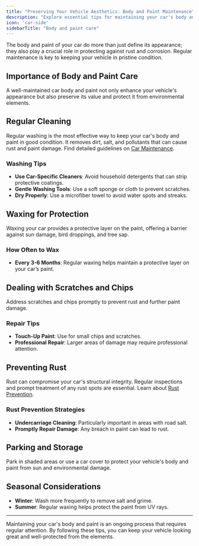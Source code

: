 ```yaml
---
title: "Preserving Your Vehicle Aesthetics: Body and Paint Maintenance"
description: "Explore essential tips for maintaining your car's body and paint. Learn how regular care can prevent rust, damage, and keep your vehicle looking its best while protecting against corrosion."
icon: 'car-side'
sidebarTitle: "Body and paint care"
---
```

<Snippet file="andrei.mdx" />
The body and paint of your car do more than just define its appearance; they also play a crucial role in protecting against rust and corrosion. Regular maintenance is key to keeping your vehicle in pristine condition.

## Importance of Body and Paint Care
A well-maintained car body and paint not only enhance your vehicle's appearance but also preserve its value and protect it from environmental elements.

## Regular Cleaning
Regular washing is the most effective way to keep your car's body and paint in good condition. It removes dirt, salt, and pollutants that can cause rust and paint damage. Find detailed guidelines on [Car Maintenance](/car-care/routine-maintenance).

### Washing Tips

- **Use Car-Specific Cleaners**: Avoid household detergents that can strip protective coatings.
- **Gentle Washing Tools**: Use a soft sponge or cloth to prevent scratches.
- **Dry Properly**: Use a microfiber towel to avoid water spots and streaks.

## Waxing for Protection

<Note>
Waxing your car provides a protective layer on the paint, offering a barrier against sun damage, bird droppings, and tree sap.
</Note>

### How Often to Wax

- **Every 3-6 Months**: Regular waxing helps maintain a protective layer on your car’s paint.

## Dealing with Scratches and Chips

<Warning>
Address scratches and chips promptly to prevent rust and further paint damage.
</Warning>

### Repair Tips

- **Touch-Up Paint**: Use for small chips and scratches.
- **Professional Repair**: Larger areas of damage may require professional attention.

## Preventing Rust
Rust can compromise your car's structural integrity. Regular inspections and prompt treatment of any rust spots are essential. Learn about [Rust Prevention](/car-care/routine-maintenance).

### Rust Prevention Strategies

- **Undercarriage Cleaning**: Particularly important in areas with road salt.
- **Promptly Repair Damage**: Any breach in paint can lead to rust.

## Parking and Storage
Park in shaded areas or use a car cover to protect your vehicle's body and paint from sun and environmental damage.

## Seasonal Considerations

- **Winter**: Wash more frequently to remove salt and grime.
- **Summer**: Regular waxing helps protect the paint from UV rays.

---

Maintaining your car's body and paint is an ongoing process that requires regular attention. By following these tips, you can keep your vehicle looking great and well-protected from the elements.
